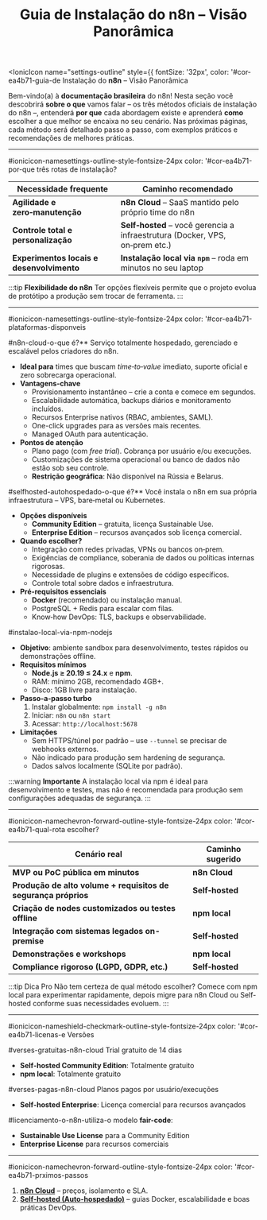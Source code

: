 ﻿---
sidebar_position: 1
title: Guia de Instalação do n8n – Visão Panorâmica
description: Visão geral dos métodos de instalação do n8n e como escolher a melhor opção
slug: /primeiros-passos/guia-instalacao
keywords: [n8n, instalação, cloud, self-hosted, npm, docker, guia]
---

<IonicIcon name="settings-outline" style={{ fontSize: '32px', color: '#cor-ea4b71-guia-de Instalação do **n8n** – Visão Panorâmica

Bem-vindo(a) à **documentação brasileira** do n8n! Nesta seção você descobrirá **sobre o que** vamos falar – os três métodos oficiais de instalação do n8n –, entenderá **por que** cada abordagem existe e aprenderá **como** escolher a que melhor se encaixa no seu cenário. Nas próximas páginas, cada método será detalhado passo a passo, com exemplos práticos e recomendações de melhores práticas.

---

#ionicicon-namesettings-outline-style-fontsize-24px color: '#cor-ea4b71-por-que três rotas de instalação?

| Necessidade frequente                     | Caminho recomendado                                                          |
| ----------------------------------------- | ---------------------------------------------------------------------------- |
| **Agilidade e zero‑manutenção**           | **n8n Cloud** – SaaS mantido pelo próprio time do n8n                        |
| **Controle total e personalização**       | **Self‑hosted** – você gerencia a infraestrutura (Docker, VPS, on‑prem etc.) |
| **Experimentos locais e desenvolvimento** | **Instalação local via `npm`** – roda em minutos no seu laptop               |

:::tip **Flexibilidade do n8n**
Ter opções flexíveis permite que o projeto evolua de protótipo a produção sem trocar de ferramenta.
:::

---

#ionicicon-namesettings-outline-style-fontsize-24px color: '#cor-ea4b71-plataformas-disponveis

#n8n-cloud-o-que é?** Serviço totalmente hospedado, gerenciado e escalável pelos criadores do n8n.
* **Ideal para** times que buscam *time‑to‑value* imediato, suporte oficial e zero sobrecarga operacional.
* **Vantagens‑chave**
  * Provisionamento instantâneo – crie a conta e comece em segundos.
  * Escalabilidade automática, backups diários e monitoramento incluídos.
  * Recursos Enterprise nativos (RBAC, ambientes, SAML).
  * One-click upgrades para as versões mais recentes.
  * Managed OAuth para autenticação.
* **Pontos de atenção**
  * Plano pago (com *free trial*). Cobrança por usuário e/ou execuções.
  * Customizações de sistema operacional ou banco de dados não estão sob seu controle.
  * **Restrição geográfica**: Não disponível na Rússia e Belarus.

#selfhosted-autohospedado-o-que é?** Você instala o n8n em sua própria infraestrutura – VPS, bare‑metal ou Kubernetes.
* **Opções disponíveis**
  * **Community Edition** – gratuita, licença Sustainable Use.
  * **Enterprise Edition** – recursos avançados sob licença comercial.
* **Quando escolher?**
  * Integração com redes privadas, VPNs ou bancos on‑prem.
  * Exigências de compliance, soberania de dados ou políticas internas rigorosas.
  * Necessidade de plugins e extensões de código específicos.
  * Controle total sobre dados e infraestrutura.
* **Pré‑requisitos essenciais**
  * **Docker** (recomendado) ou instalação manual.
  * PostgreSQL + Redis para escalar com filas.
  * Know‑how DevOps: TLS, backups e observabilidade.

#instalao-local-via-npm-nodejs

* **Objetivo**: ambiente sandbox para desenvolvimento, testes rápidos ou demonstrações offline.
* **Requisitos mínimos**
  * **Node.js ≥ 20.19 ≤ 24.x** e **npm**.
  * RAM: mínimo 2GB, recomendado 4GB+.
  * Disco: 1GB livre para instalação.
* **Passo‑a‑passo turbo**
  1. Instalar globalmente: `npm install -g n8n`
  2. Iniciar: `n8n` ou `n8n start`
  3. Acessar: `http://localhost:5678`
* **Limitações**
  * Sem HTTPS/túnel por padrão – use `--tunnel` se precisar de webhooks externos.
  * Não indicado para produção sem hardening de segurança.
  * Dados salvos localmente (SQLite por padrão).

:::warning **Importante**
A instalação local via npm é ideal para desenvolvimento e testes, mas não é recomendada para produção sem configurações adequadas de segurança.
:::

---

#ionicicon-namechevron-forward-outline-style-fontsize-24px color: '#cor-ea4b71-qual-rota escolher?

| Cenário real                                                   | Caminho sugerido |
| -------------------------------------------------------------- | ---------------- |
| **MVP ou PoC pública em minutos**                              | **n8n Cloud**    |
| **Produção de alto volume + requisitos de segurança próprios** | **Self‑hosted**  |
| **Criação de nodes customizados ou testes offline**            | **npm local**    |
| **Integração com sistemas legados on-premise**                 | **Self‑hosted**  |
| **Demonstrações e workshops**                                  | **npm local**    |
| **Compliance rigoroso (LGPD, GDPR, etc.)**                     | **Self‑hosted**  |

:::tip Dica Pro
Não tem certeza de qual método escolher? Comece com npm local para experimentar rapidamente, depois migre para n8n Cloud ou Self-hosted conforme suas necessidades evoluem.
:::

---

#ionicicon-nameshield-checkmark-outline-style-fontsize-24px color: '#cor-ea4b71-licenas-e Versões

#verses-gratuitas-n8n-cloud Trial gratuito de 14 dias
* **Self-hosted Community Edition**: Totalmente gratuito
* **npm local**: Totalmente gratuito

#verses-pagas-n8n-cloud Planos pagos por usuário/execuções
* **Self-hosted Enterprise**: Licença comercial para recursos avançados

#licenciamento-o-n8n-utiliza-o modelo **fair-code**:
* **Sustainable Use License** para a Community Edition
* **Enterprise License** para recursos comerciais

---

#ionicicon-namechevron-forward-outline-style-fontsize-24px color: '#cor-ea4b71-prximos-passos

1. **[n8n Cloud](./instalacao-cloud)** – preços, isolamento e SLA.
2. **[Self-hosted (Auto-hospedado)](./instalacao-self-hosted)** – guias Docker, escalabilidade e boas práticas DevOps.

<div style={{fontSize: '1.2em', fontWeight: 'bold', margin: '2rem 0', padding: '1rem', borderLeft: '4px solid #cor-ea4b71-backgroundcolor#cor-f8f9fa-siga-conosco-nas-prximas páginas para mergulhar em cada opção e escolher, implementar e manter o método que mais se ajusta ao seu projeto.**

</div>

